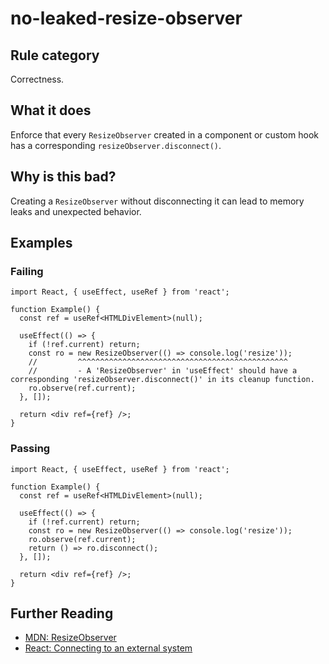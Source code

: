 # no-leaked-resize-observer

## Rule category

Correctness.

## What it does

Enforce that every `ResizeObserver` created in a component or custom hook has a corresponding `resizeObserver.disconnect()`.

## Why is this bad?

Creating a `ResizeObserver` without disconnecting it can lead to memory leaks and unexpected behavior.

## Examples

### Failing

```tsx
import React, { useEffect, useRef } from 'react';

function Example() {
  const ref = useRef<HTMLDivElement>(null);

  useEffect(() => {
    if (!ref.current) return;
    const ro = new ResizeObserver(() => console.log('resize'));
    //         ^^^^^^^^^^^^^^^^^^^^^^^^^^^^^^^^^^^^^^^^^^^^^^^
    //         - A 'ResizeObserver' in 'useEffect' should have a corresponding 'resizeObserver.disconnect()' in its cleanup function.
    ro.observe(ref.current);
  }, []);

  return <div ref={ref} />;
}
```

### Passing

```tsx
import React, { useEffect, useRef } from 'react';

function Example() {
  const ref = useRef<HTMLDivElement>(null);

  useEffect(() => {
    if (!ref.current) return;
    const ro = new ResizeObserver(() => console.log('resize'));
    ro.observe(ref.current);
    return () => ro.disconnect();
  }, []);

  return <div ref={ref} />;
}
```

## Further Reading

- [MDN: ResizeObserver](https://developer.mozilla.org/en-US/docs/Web/API/ResizeObserver)
- [React: Connecting to an external system](https://react.dev/reference/react/useEffect#connecting-to-an-external-system)
